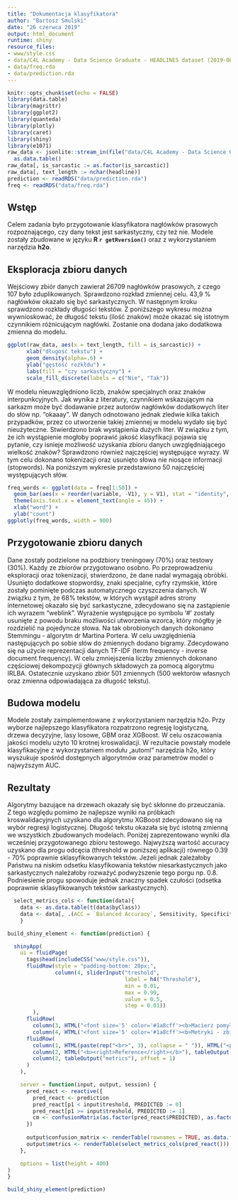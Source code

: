 ```yaml
---
title: "Dokumentacja klasyfikatora"
author: "Bartosz Smulski"
date: "26 czerwca 2019"
output: html_document
runtime: shiny
resource_files:
- www/style.css
- data/C4L Academy - Data Science Graduate - HEADLINES dataset (2019-06).json
- data/freq.rda
- data/prediction.rda
---
```


```r
knitr::opts_chunk$set(echo = FALSE)
library(data.table)
library(magrittr)
library(ggplot2)
library(quanteda)
library(plotly)
library(caret)
library(shiny)
library(e1071)
raw_data <- jsonlite::stream_in(file("data/C4L Academy - Data Science Graduate - HEADLINES dataset (2019-06).json")) %>% 
  as.data.table()
raw_data[, is_sarcastic := as.factor(is_sarcastic)]
raw_data[, text_length := nchar(headline)]
prediction <- readRDS("data/prediction.rda")
freq <- readRDS("data/freq.rda")
```

## Wstęp

Celem zadania było przygotowanie klasyfikatora nagłówków prasowych rozpoznającego, czy dany tekst jest sarkastyczny, czy też nie. Modele zostały zbudowane w języku **R `r getRversion()`** oraz z wykorzystaniem narzędzia **h2o**.

## Eksploracja zbioru danych

Wejściowy zbiór danych zawierał 26709 nagłówków prasowych, z czego 107 było zduplikowanych. Sprawdzono rozkład zmiennej celu. 43,9 % nagłówków okazało się być sarkastycznych. W następnym kroku sprawdzono rozkłady długości tekstów. Z poniższego wykresu można wywnioskować, że długość tekstu (ilość znaków) może okazać się istotnym czynnikiem różnicującym nagłówki. Zostanie ona dodana jako dodatkowa zmienna do modelu.


```r
ggplot(raw_data, aes(x = text_length, fill = is_sarcastic)) +
      xlab("długość tekstu") +
      geom_density(alpha=.6) +
      ylab("gęstość rozkłdu") +
      labs(fill = "czy sarkastyczny") +
      scale_fill_discrete(labels = c("Nie", "Tak"))
```

W modelu nieuwzględniono liczb, znaków specjalnych oraz znaków interpunkcyjnych. Jak wynika z literatury, czynnikiem wskazującym na sarkazm może być dodawanie przez autorów nagłówków dodatkowych liter do słów np. "okaaay".
W danych odnotowano jednak zledwie kilka takich przypadków, przez co utworzenie takiej zmiennej w modelu wydało się być nieużyteczne. Stwierdzono brak wystąpienia dużych liter. W związku z tym, że ich wystąpienie mogłoby poprawić jakość klasyfikacji pojawia się pytanie, czy isnieje możliwość uzyskania zbioru danych uwzględniającego wielkość znaków? Sprawdzono również najczęściej występujące wyrazy. W tym celu dokonano tokenizacji oraz usunięto słowa nie niosące informacji (stopwords). Na poniższym wykresie przedstawiono 50 najczęściej występujących słów.




```r

freq_words <- ggplot(data = freq[1:50]) +
  geom_bar(aes(x = reorder(variable, -V1), y = V1), stat = "identity", fill = "#5ed1d4") +
  theme(axis.text.x = element_text(angle = 45)) +
  xlab("word") +
  ylab("count")
ggplotly(freq_words, width = 900)

```

## Przygotowanie zbioru danych

Dane zostały podzielone na podzbiory treningowy (70%) oraz testowy (30%). Każdy ze zbiorów przygotowano osobno. Po przeprowadzeniu eksploracji oraz tokenizacji, stwierdzono, że dane nadal wymagają obróbki. Usunięto dodatkowe stopwordsy, znaki specjalne, cyfry rzymskie, które zostały pominięte podczas automatycznego czyszczenia danych. W związku z tym, że 68% tekstów, w których wystąpił adres strony internetowej okazało się być sarkastyczne, zdecydowano się na zastąpienie ich wyrazem "weblink". Wyrażenie występujące po symbolu '#' zostały usunięte z powodu braku możliwości utworzenia wzorca, który mógłby je rozdzielić na pojedyncze słowa. Na tak obrobionych danych dokonano Stemmingu - algorytm dr Martina Portera. W celu uwzględnienia następujących po sobie słów do zmiennych dodano bigramy. Zdecydowano się na użycie reprezentacji danych TF-IDF (term frequency - inverse document frequency). W celu zmniejszenia liczby zmiennych dokonano częściowej dekompozycji głównych składowych za pomocą algorytmu IRLBA. Ostatecznie uzyskano zbiór 501 zmiennych (500 wektorów własnych oraz zmienna odpowiadająca za długość tekstu).

## Budowa modelu

Modele zostały zaimplementowane z wykorzystaniem narzędzia h2o. Przy wyborze najlepszego klasyfikatora rozpatrzono regresję logistyczną, drzewa decyzyjne, lasy losowe, GBM oraz XGBoost. W celu oszacowania jakości modelu użyto 10 krotnej kroswalidacji. W rezultacie powstały modele klasyfikacyjne z wykorzystaniem modułu „automl” narzędzia h2o, który wyszukuje spośród dostępnych algorytmów oraz parametrów model o najwyższym AUC.

## Rezultaty

Algorytmy bazujące na drzewach okazały się być skłonne do przeuczania. Z tego względu pomimo że najlepsze wyniki na próbkach kroswalidacyjnych uzyskano dla algorytmu XGBoost zdecydowano się na wybór regresji logistycznej. Długość tekstu okazała się być istotną zmienną we wszystkich zbudowanych modelach. Poniżej zaprezentowano wyniki dla wcześniej przygotowanego zbioru testowego. Najwyższą wartość accuracy uzyskano dla progu odcęcia (threshold w poniższej aplikacji) równego 0.39 - 70% poprawnie sklasyfikowanych tekstów. Jeżeli jednak zależałoby Państwu na niskim odsetku klasyfikowania tekstów niesarkastycznych jako sarkastycznych należałoby rozważyć podwyższenie tego porgu np. 0.8. Podniesienie progu spowoduje jednak znaczny spadek czułości (odsetka poprawnie sklasyfikowanych tekstów sarkastycznych).



```r
  select_metrics_cols <- function(data){
    data <- as.data.table(t(data$byClass))
    data <- data[, .(ACC = `Balanced Accuracy`, Sensitivity, Specificity, Precision, Recall, F1)]
    }
```

```r

build_shiny_element <- function(prediction) {

  shinyApp(
    ui = fluidPage(
      tags$head(includeCSS("www/style.css")),
      fluidRow(style = "padding-bottom: 20px;",
               column(4, sliderInput("treshold",
                                     label = h4("Threshold"),
                                     min = 0.01,
                                     max = 0.99,
                                     value = 0.5,
                                     step = 0.01))
        ),
      fluidRow(
        column(3, HTML("<font size='5' color='#1a8cff'><b>Macierz pomyłek</b></font>")),
        column(4, HTML("<font size='5' color='#1a8cff'><b>Metryki - zbiór testowy</b></font>"), offset = 2)),
      fluidRow(
        column(1, HTML(paste(rep("<br>", 3), collapse = " ")), HTML("<p class='rotate'><b>Prediction</b></p>")),
        column(2, HTML("<b><right>Reference</right></b>"), tableOutput('confusion_matrix')),
        column(2, tableOutput("metrics"), offset = 1)
      )
    ),

    server = function(input, output, session) {
      pred_react <- reactive({
        pred_react <- prediction
        pred_react[p1 < input$treshold, PREDICTED := 0]
        pred_react[p1 >= input$treshold, PREDICTED := 1]
        cm <- confusionMatrix(as.factor(pred_react$PREDICTED), as.factor(pred_react$actual), positive = "1")
      })
      
      output$confusion_matrix <- renderTable(rownames = TRUE, as.data.frame.matrix(pred_react()$table))
      output$metrics <- renderTable(select_metrics_cols(pred_react()))
    },

    options = list(height = 400)
)
}
```

```r

build_shiny_element(prediction)

```
